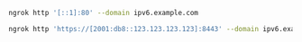 ```bash
ngrok http '[::1]:80' --domain ipv6.example.com
```

```bash
ngrok http 'https://[2001:db8::123.123.123.123]:8443' --domain ipv6.example.com
```
